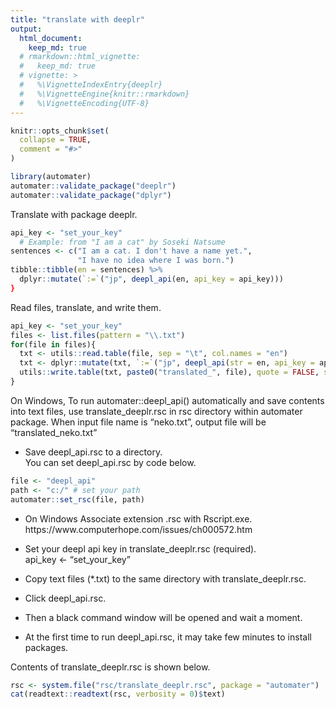 ```yaml
---
title: "translate with deeplr"
output: 
  html_document:
    keep_md: true
  # rmarkdown::html_vignette:
  #   keep_md: true
  # vignette: >
  #   %\VignetteIndexEntry{deeplr}
  #   %\VignetteEngine{knitr::rmarkdown}
  #   %\VignetteEncoding{UTF-8}
---
```


```r
knitr::opts_chunk$set(
  collapse = TRUE,
  comment = "#>"
)
```

```r
library(automater)
automater::validate_package("deeplr")
automater::validate_package("dplyr")
```


Translate with package deeplr. 

```r
api_key <- "set_your_key"
  # Example: from "I am a cat" by Soseki Natsume
sentences <- c("I am a cat. I don't have a name yet.", 
               "I have no idea where I was born.")
tibble::tibble(en = sentences) %>%
  dplyr::mutate(`:=`("jp", deepl_api(en, api_key = api_key)))
}
```

Read files, translate, and write them. 

```r
api_key <- "set_your_key"
files <- list.files(pattern = "\\.txt")
for(file in files){
  txt <- utils::read.table(file, sep = "\t", col.names = "en")
  txt <- dplyr::mutate(txt, `:=`("jp", deepl_api(str = en, api_key = api_key)))
  utils::write.table(txt, paste0("translated_", file), quote = FALSE, sep = "\t", row.names = FALSE)
}
```


On Windows, To run automater::deepl_api() automatically and save contents into text files, 
use translate_deeplr.rsc in rsc directory within automater package.
When input file name is "neko.txt", output file will be "translated_neko.txt" 



- Save deepl_api.rsc to a directory.    
  You can set deepl_api.rsc by code below.    

```r
file <- "deepl_api"
path <- "c:/" # set your path
automater::set_rsc(file, path)
```

- On Windows Associate extension .rsc with Rscript.exe.    
  https://www.computerhope.com/issues/ch000572.htm    

- Set your deepl api key in translate_deeplr.rsc (required).    
  api_key <- "set_your_key"   
- Copy text files (*.txt) to the same directory with translate_deeplr.rsc.   
- Click deepl_api.rsc.   
- Then a black command window will be opened and wait a moment.   
- At the first time to run deepl_api.rsc, it may take few minutes to install packages.   


Contents of translate_deeplr.rsc is shown below. 

```r
rsc <- system.file("rsc/translate_deeplr.rsc", package = "automater")
cat(readtext::readtext(rsc, verbosity = 0)$text)
```
